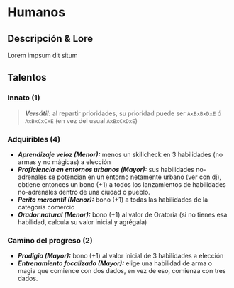
# Humanos

<Bleed>
  <Screenshot src={placeholderImage} alt="placeholder" full />
</Bleed>

## Descripción & Lore
Lorem impsum dit situm

## Talentos

### Innato (1)
> _**Versátil:**_ al repartir prioridades, su prioridad puede ser `AxBxBxDxE` ó `AxBxCxCxE` (en vez del usual `AxBxCxDxE`)  

### Adquiribles (4)

* _**Aprendizaje veloz (Menor):**_ menos un skillcheck en 3 habilidades (no armas y no mágicas) a elección  
* _**Proficiencia en entornos urbanos (Mayor):**_ sus habilidades no-adrenales se potencian en un entorno netamente urbano (ver con dj), obtiene entonces un bono (+1) a todos los lanzamientos de habilidades no-adrenales dentro de una ciudad o pueblo.  
* _**Perito mercantil (Menor):**_ bono (+1) a todas las habilidades de la categoría comercio  
* _**Orador natural (Menor):**_ bono (+1) al valor de Oratoria (si no tienes esa habilidad, calcula su valor inicial y agrégala)

### Camino del progreso (2)

* _**Prodigio (Mayor):**_ bono (+1) al valor inicial de 3 habilidades a elección  
* _**Entrenamiento focalizado (Mayor):**_ elige una habilidad de arma o magia que comience con dos dados, en vez de eso, comienza con tres dados.
